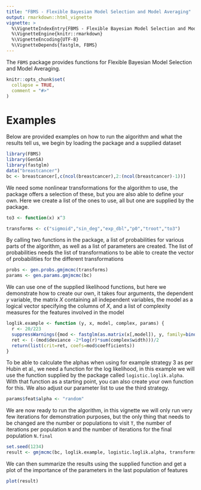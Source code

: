 ```yaml
---
title: "FBMS - Flexible Bayesian Model Selection and Model Averaging"
output: rmarkdown::html_vignette
vignette: >
  %\VignetteIndexEntry{FBMS - Flexible Bayesian Model Selection and Model Averaging}
  %\VignetteEngine{knitr::rmarkdown}
  %\VignetteEncoding{UTF-8}
  %\VignetteDepends{fastglm, FBMS}
---
```

The `FBMS` package provides functions for Flexible Bayesian Model Selection and Model Averaging.


```r
knitr::opts_chunk$set(
  collapse = TRUE,
  comment = "#>"
)
```
# Examples
Below are provided examples on how to run the algorithm and what the results tell us, we begin by loading the package and a supplied dataset
```r
library(FBMS)
library(GenSA)
library(fastglm)
data("breastcancer")
bc <- breastcancer[,c(ncol(breastcancer),2:(ncol(breastcancer)-1))]
```
We need some nonlinear transformations for the algorithm to use, the package offers a selection of these, but you are also able to define your own. Here we create a list of the ones to use, all but one are supplied by the package.
```r
to3 <- function(x) x^3

transforms <- c("sigmoid","sin_deg","exp_dbl","p0","troot","to3")
```
By calling two functions in the package, a list of probabilities for various parts of the algorithm, as well as a list of parameters are created. The list of probabilities needs the list of transformations to be able to create the vector of probabilities for the different transformations
```r
probs <- gen.probs.gmjmcmc(transforms)
params <- gen.params.gmjmcmc(bc)
```
We can use one of the supplied likelihood functions, but here we demonstrate how to create our own, it takes four arguments, the dependent $y$ variable, the matrix $X$ containing all independent variables, the model as a logical vector specifying the columns of $X$, and a list of complexity measures for the features involved in the model
```r
loglik.example <- function (y, x, model, complex, params) {
  r <- 20/223
  suppressWarnings({mod <- fastglm(as.matrix(x[,model]), y, family=binomial())})
  ret <- (-(mod$deviance -2*log(r)*sum(complex$width)))/2
  return(list(crit=ret, coefs=mod$coefficients))
}
```
To be able to calculate the alphas when using for example strategy 3 as per Hubin et al., we need a function for the log likelihood, in this example we will use the function supplied by the package called `logistic.loglik.alpha`. With that function as a starting point, you can also create your own function for this. We also adjust our parameter list to use the third strategy.
```r
params$feat$alpha <- "random"
```

We are now ready to run the algorithm, in this vignette we will only run very few iterations for demonstration purposes, but the only thing that needs to be changed are the number or populations to visit `T`, the number of iterations per population `N` and the number of iterations for the final population `N.final`
```r
set.seed(1234)
result <- gmjmcmc(bc, loglik.example, logistic.loglik.alpha, transforms, P=3, N=30, N.final=60, probs, params)
```
We can then summarize the results using the supplied function and get a plot of the importance of the parameters in the last population of features
```r
plot(result)
```
